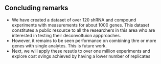 ## Concluding remarks 

- We have created a dataset of over 120 shRNA and compound experiments with measurements for about 1000 genes. This dataset constitutes a public resource to all the researchers in this area who are interested in testing their deconvoltuion appproaches. 
- However, it remains to be seen performance on combining thre or more genes with single analytes. This is future work. 
- Next, we will apply these resutls to over one million experiments  and explore cost svings achieved by having a lower number of replicates


<!-- 
## Older notes 

Summary of the results presented in the methods section. 

Discussion generality of the solutions

- Novel? Have any of these solutions previously been applied to deconvolution problems?
- Specific to this problem or general to others?

Discuss implications of these methods for CMap production

- Preliminary results on past data conversion
- Directions for pipeline integration and generation of future data
- Cost savings
- Implementation strategy and outcomes
- Increase in data processing throughput

 -->
